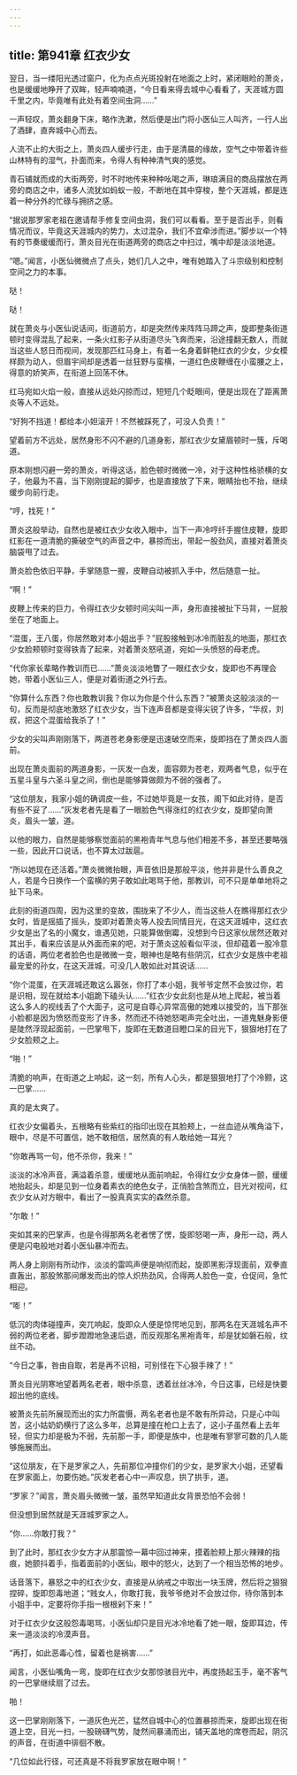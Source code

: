 ```yaml
---
---
---
```

title: 第941章 红衣少女
---



翌日，当一缕阳光透过窗户，化为点点光斑投射在地面之上时，紧闭眼睑的萧炎，也是缓缓地睁开了双眸，轻声喃喃道，“今日看来得去城中心看看了，天涯城方圆千里之内，毕竟唯有此处有着空间虫洞……”

一声轻叹，萧炎翻身下床，略作洗漱，然后便是出门将小医仙三人叫齐，一行人出了酒肆，直奔城中心而去。

人流不止的大街之上，萧炎四人缓步行走，由于是清晨的缘故，空气之中带着许些山林特有的湿气，扑面而来，令得人有种神清气爽的感觉。

青石铺就而成的大街两旁，时不时地传来种种吆喝之声，琳琅满目的商品摆放在两旁的商店之中，诸多人流犹如蚂蚁一般，不断地在其中穿梭，整个天涯城，都是连着一种分外的忙碌与拥挤之感。

“据说那罗家老祖在邀请帮手修复空间虫洞，我们可以看看。至于是否出手，则看情况而议，毕竟这天涯城内的势力，太过混杂，我们不宜牵涉而进。”脚步以一个特有的节奏缓缓而行，萧炎目光在街道两旁的商店之中扫过，嘴中却是淡淡地道。

“嗯。”闻言，小医仙微微点了点头，她们几人之中，唯有她踏入了斗宗级别和控制空间之力的本事。

哒！

哒！

就在萧炎与小医仙说话间，街道前方，却是突然传来阵阵马蹄之声，旋即整条街道顿时变得混乱了起来，一条火红影子从街道尽头飞奔而来，沿途撞翻无数人，而就当这些人怒日而视间，发现那匹红马身上，有着一名身着鲜艳红衣的少女，少女模样颇为动人，但眉宇间却是透着一丝狂野与蛮横，一道红色皮鞭缠在小蛮腰之上，得意的娇笑声，在衔道上回荡不休。

红马宛如火焰一般，直接从远处闪掠而过，短短几个眨眼间，便是出现在了距离萧炎等人不远处。

“好狗不挡道！都给本小妲滚开！不然被踩死了，可没人负责！”

望着前方不远处，居然身形不闪不避的几道身影，那红衣少女黛眉顿时一簇，斥喝道。

原本刚想闪避一旁的萧炎，听得这话，脸色顿时微微一冷，对于这种性格骄横的女子，他最为不喜，当下刚刚提起的脚步，也是直接放了下来，眼睛抬也不抬，继续缓步向前行走。

“哼，找死！”

萧炎这般举动，自然也是被红衣少女收入眼中，当下一声冷哼纤手握住皮鞭，旋即红影在一道清脆的撕破空气的声音之中，暴掠而出，带起一股劲风，直接对着萧炎脑袋甩了过去。

萧炎脸色依旧平静，手掌随意一握，皮鞭自动被抓入手中，然后随意一扯。

“啊！”

皮鞭上传来的巨力，令得红衣少女顿时间尖叫一声，身形直接被扯下马背，一屁股坐在了地面上。

“混蛋，王八蛋，你居然敢对本小姐出手？”屁股接触到冰冷而脏乱的地面，那红衣少女脸颊顿时变得铁青了起来，对着萧炎怒吼道，宛如一头愤怒的母老虎。

“代你家长辈略作教训而已……”萧炎淡淡地瞥了一眼红衣少女，旋即也不再理会她，带着小医仙三人，便是对着街道之外行去。

“你算什么东西？你也敢教训我？你以为你是个什么东西？”被萧炎这般淡淡的一句，反而是彻底地激怒了红衣少女，当下连声音都是变得尖锐了许多，“华叔，刘叔，把这个混蛋给我杀了！”

少女的尖叫声刚刚落下，两道苍老身影便是迅速破空而来，旋即挡在了萧炎四人面前。

出现在萧炎面前的两道身影，一灰发一白发，面容颇为苍老，观两者气息，似乎在五星斗皇与六圣斗皇之间，倒也是能够算做颇为不弱的强者了。

“这位朋友，我家小姐的确调皮一些，不过她毕竟是一女孩，阁下如此对待，是否有些不妥了……”灰发老者先是看了一眼脸色气得涨红的红衣少女，旋即望向萧炎，眉头一皱，道。

以他的眼力，自然是能够察觉面前的黑袍青年气息与他们相差不多，甚至还要略强一些，因此开口说话，也不算太过跋扈。

“所以她现在还活着。”萧炎微微抬眼，声音依旧是那般平淡，他并非是什么善良之人，若是今日换作一个蛮横的男子敢如此喝骂于他，那教训，可不只是单单地将之扯下马来。

此刻的街道四周，因为这里的变故，围拢来了不少人，而当这些人在瞧得那红衣少女时，皆是摇插了摇头，旋即对着萧炎等人投去同情目光，在这天涯城中，这红衣少女是出了名的小魔女，谁遇见她，只能算做倒霉，没想到今日这家伙居然还敢对其出手，看来应该是从外面而来的吧，对于萧炎这般看似平淡，但却蕴着一股冷意的话语，两位老者脸色也是微微一变，眼神也是略有些阴沉，红衣少女是族中老祖最宠爱的孙女，在这天涯城，可没几人敢如此对其说话……

“你个混蛋，在天涯城还敢这么嚣张，你打了本小姐，我爷爷定然不会放过你，若是识相，现在就给本小姐跪下磕头认……”红衣少女此刻也是从地上爬起，被当着这么多人的视线丢了个大面子，这可是自尊心异常高傲的她难以接受的，当下那张小脸都是因为愤怒而变形了许多，然而还不待她怒喝声完全吐出，一道鬼魅身影便是陡然浮现起面前，一巴掌甩下，旋即在无数道目瞪口呆的目光下，狠狠地打在了少女脸颊之上。

“啪！”

清脆的响声，在街道之上响起，这一刻，所有人心头，都是狠狠地打了个冷颢，这一巴掌……

真的是太爽了。

红衣少女偏着头，五根略有些紫红的指印出现在其脸颊上，一丝血迹从嘴角溢下，眼中，尽是不可置信，她不敢相信，居然真的有人敢给她一耳光？

“你敢再骂一句，他不杀你，我来！”

淡淡的冰冷声音，满溢着杀意，缓缓地从面前响起，令得红女少女身体一颤，缓缓地抬起头，却是见到一位身着素衣的绝色女子，正俏脸含煞而立，目光对视间，红衣少女从对方眼中，看出了一股真真实实的森然杀意。

“尔敢！”

突如其来的巴掌声，也是令得那两名老者愣了愣，旋即怒喝一声，身形一动，两人便是闪电般地对着小医仙暴冲而去。

两人身上刚刚有所动作，淡淡的雷鸣声便是响彻而起，旋即黑影浮现面前，双拳直直轰出，那股煞那间爆发而出的惊人炽热劲风，合得两人脸色一变，仓促间，急忙相迎。

“嘭！”

低沉的肉体碰撞声，突兀响起，旋即众人便是惊愕地见到，那两名在天涯城名声不弱的两位老者，脚步蹬蹬地急速后退，而反观那名黑袍青年，却是犹如磐石般，纹丝不动。

“今日之事，咎由自取，若是再不识相，可别怪在下心狠手辣了！”

萧炎目光阴寒地望着两名老者，眼中杀意，透着丝丝冰冷，今日这事，已经是快要超出他的底线。

被萧炎先前所展现而出的实力所震慑，两名老者也是不敢有所异动，只是心中叫苦，这小姑奶奶横行了这么多年，总算是撞在枪口上去了，这小子虽然看上去年轻，但实力却是极为不弱，先前那一手，即便是族中，也是唯有寥寥可数的几人能够施展而出。

“这位朋友，在下是罗家之人，先前那位冲撞你们的少女，是罗家大小姐，还望看在罗家面上，勿要伤她。”灰发老者心中一声叹息，拱了拱手，道。

“罗家？”闻言，萧炎眉头微微一皱，虽然早知道此女背景恐怕不会弱！

但没想到居然就是天涯城罗家之人。

“你……你敢打我？”

到了此时，那红衣少女方才从那震惊一幕中回过神来，摸着脸颊上那火辣辣的指痕，她颤抖着手，指着面前的小医仙，眼中的怒火，达到了一个相当恐怖的地步。

话音落下，暴怒之中的红衣少女，直接是从纳戒之中取出一块玉牌，然后将之狠狠捏碎，旋即怨毒地道；“贱女人，你敢打我，我爷爷绝对不会放过你，待你落到本小姐手中，定要将你手指一根根剁下来！”

对于红衣少女这般怨毒喝骂，小医仙却只是目光冰冷地看了她一眼，旋即耳边，传来一道淡淡的冷漠声音。

“再打，如此恶毒心性，留着也是祸害……”

闻言，小医仙嘴角一弯，旋即在红衣少女那惊骇目光中，再度扬起玉手，毫不客气的一巴掌继续扇了过去。

啪！

这一巴掌刚刚落下，一道灰色光芒，猛然自城中心的位置暴掠而来，旋即出现在街道上空，目光一扫，一股磅礴气势，陡然间暴涌而出，铺天盖地的席卷而起，阴沉的声音，在街道中徘徊不散。

“几位如此行径，可还真是不将我罗家放在眼中啊！”